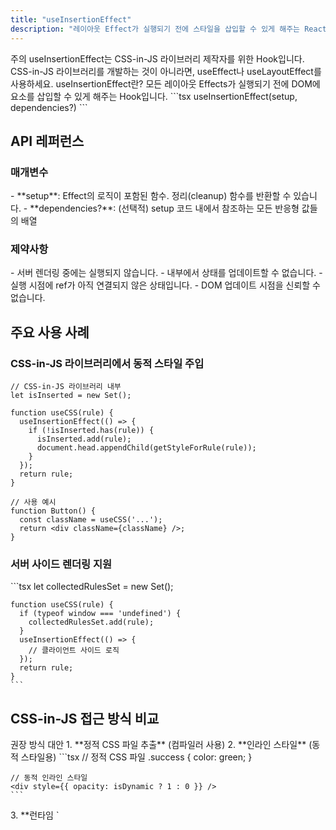 ```yaml
---
title: "useInsertionEffect"
description: "레이아웃 Effect가 실행되기 전에 스타일을 삽입할 수 있게 해주는 React Hook"
---
```



<Alert variant="warning" className="mb-6">
  <AlertTitle>주의</AlertTitle>
  <AlertDescription>
    useInsertionEffect는 CSS-in-JS 라이브러리 제작자를 위한 Hook입니다.
    CSS-in-JS 라이브러리를 개발하는 것이 아니라면, useEffect나 useLayoutEffect를 사용하세요.
  </AlertDescription>
</Alert>

<Card className="mb-6">
  <CardHeader>
    <CardTitle>useInsertionEffect란?</CardTitle>
    <CardDescription>
      모든 레이아웃 Effects가 실행되기 전에 DOM에 요소를 삽입할 수 있게 해주는 Hook입니다.
    </CardDescription>
  </CardHeader>
  <CardContent>
    ```tsx
    useInsertionEffect(setup, dependencies?)
    ```
  </CardContent>
</Card>

## API 레퍼런스

### 매개변수

<Card className="mb-4">
  <CardContent className="space-y-4">
    - **setup**: Effect의 로직이 포함된 함수. 정리(cleanup) 함수를 반환할 수 있습니다.
    - **dependencies?**: (선택적) setup 코드 내에서 참조하는 모든 반응형 값들의 배열
  </CardContent>
</Card>

### 제약사항

<Alert className="mb-6">
  <AlertDescription className="space-y-2">
    - 서버 렌더링 중에는 실행되지 않습니다.
    - 내부에서 상태를 업데이트할 수 없습니다.
    - 실행 시점에 ref가 아직 연결되지 않은 상태입니다.
    - DOM 업데이트 시점을 신뢰할 수 없습니다.
  </AlertDescription>
</Alert>

## 주요 사용 사례

### CSS-in-JS 라이브러리에서 동적 스타일 주입

```tsx
// CSS-in-JS 라이브러리 내부
let isInserted = new Set();

function useCSS(rule) {
  useInsertionEffect(() => {
    if (!isInserted.has(rule)) {
      isInserted.add(rule);
      document.head.appendChild(getStyleForRule(rule));
    }
  });
  return rule;
}

// 사용 예시
function Button() {
  const className = useCSS('...');
  return <div className={className} />;
}
```

### 서버 사이드 렌더링 지원

<Card className="mb-6">
  <CardContent>
    ```tsx
    let collectedRulesSet = new Set();

    function useCSS(rule) {
      if (typeof window === 'undefined') {
        collectedRulesSet.add(rule);
      }
      useInsertionEffect(() => {
        // 클라이언트 사이드 로직
      });
      return rule;
    }
    ```
  </CardContent>
</Card>

## CSS-in-JS 접근 방식 비교

<Tabs defaultValue="recommended" className="w-full">
  <TabsList>
    <TabsTrigger value="recommended">권장 방식</TabsTrigger>
    <TabsTrigger value="alternatives">대안</TabsTrigger>
  </TabsList>
  
  <TabsContent value="recommended">
    1. **정적 CSS 파일 추출** (컴파일러 사용)
    2. **인라인 스타일** (동적 스타일용)
    ```tsx
    // 정적 CSS 파일
    .success { color: green; }

    // 동적 인라인 스타일
    <div style={{ opacity: isDynamic ? 1 : 0 }} />
    ```
  </TabsContent>
  
  <TabsContent value="alternatives">
    3. **런타임 `<style>` 태그 주입** (권장하지 않음)
    ```tsx
    // ⚠️ 성능 문제가 있는 방식
    useInsertionEffect(() => {
      document.head.appendChild(styleElement);
    });
    ```
    런타임 주입은 다음과 같은 문제가 있습니다:
    - 브라우저가 스타일을 자주 재계산해야 함
    - React 생명주기의 잘못된 시점에서 실행 시 성능 저하
  </TabsContent>
</Tabs>

## 성능 최적화

<Card className="mt-6">
  <CardHeader>
    <CardTitle>왜 useInsertionEffect를 사용해야 하나요?</CardTitle>
  </CardHeader>
  <CardContent>
    1. **렌더링 중 삽입 vs useInsertionEffect**
       - 렌더링 중 스타일 삽입: 프레임마다 스타일 재계산 발생
       - useInsertionEffect: 다른 Effects 실행 전에 스타일 삽입 완료
    
    2. **useLayoutEffect vs useInsertionEffect**
       - useLayoutEffect: 스타일이 나중에 삽입되어 레이아웃 계산 오류 가능
       - useInsertionEffect: 레이아웃 계산 전에 스타일 삽입 보장
  </CardContent>
</Card>